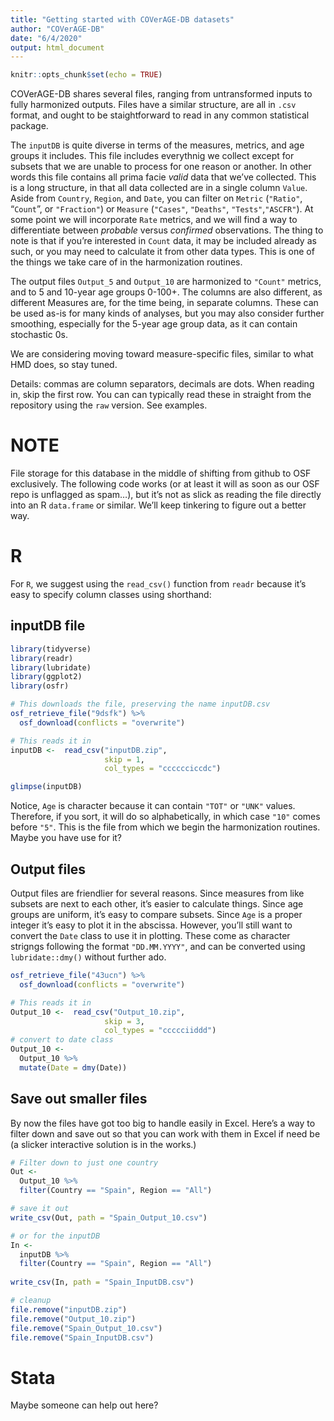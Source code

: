 ```yaml
---
title: "Getting started with COVerAGE-DB datasets"
author: "COVerAGE-DB"
date: "6/4/2020"
output: html_document
---
```


```r
knitr::opts_chunk$set(echo = TRUE)
```

COVerAGE-DB shares several files, ranging from untransformed inputs to fully harmonized outputs. Files have a similar structure, are all in `.csv` format, and ought to be staightforward to read in any common statistical package.

The `inputDB` is quite diverse in terms of the measures, metrics, and age groups it includes. This file includes everythnig we collect except for subsets that we are unable to process for one reason or another. In other words this file contains all prima facie *valid* data that we've collected. This is a long structure, in that all data collected are in a single column `Value`. Aside from `Country`, `Region`, and `Date`, you can filter on `Metric` (`"Ratio"`, "`Count`", or `"Fraction"`) or `Measure` (`"Cases"`, `"Deaths"`, `"Tests"`,`"ASCFR"`). At some point we will incorporate `Rate` metrics, and we will find a way to differentiate between *probable* versus *confirmed* observations. The thing to note is that if you're interested in `Count` data, it may be included already as such, or you may need to calculate it from other data types. This is one of the things we take care of in the harmonization routines.

The output files `Output_5` and `Output_10` are harmonized to `"Count"` metrics, and to 5 and 10-year age groups 0-100+. The columns are also different, as different Measures are, for the time being, in separate columns. These can be used as-is for many kinds of analyses, but you may also consider further smoothing, especially for the 5-year age group data, as it can contain stochastic 0s.

We are considering moving toward measure-specific files, similar to what HMD does, so stay tuned.

Details: commas are column separators, decimals are dots. When reading in, skip the first row. You can can typically read these in straight from the repository using the `raw` version. See examples.

# NOTE
File storage for this database in the middle of shifting from github to OSF exclusively. The following code works (or at least it will as soon as our OSF repo is unflagged as spam...), but it's not as slick as reading the file directly into an R `data.frame` or similar. We'll keep tinkering to figure out a better way.

# R
For `R`, we suggest using the `read_csv()` function from `readr` because it's easy to specify column classes using shorthand:

## inputDB file


```r
library(tidyverse)
library(readr)
library(lubridate)
library(ggplot2)
library(osfr)

# This downloads the file, preserving the name inputDB.csv
osf_retrieve_file("9dsfk") %>%
  osf_download(conflicts = "overwrite") 

# This reads it in
inputDB <-  read_csv("inputDB.zip",
                     skip = 1,
                     col_types = "cccccciccdc")

glimpse(inputDB)
```
Notice, `Age` is character because it can contain `"TOT"` or `"UNK"` values. Therefore, if you sort, it will do so alphabetically, in which case `"10"` comes before `"5"`. This is the file from which we begin the harmonization routines. Maybe you have use for it?

## Output files

Output files are friendlier for several reasons. Since measures from like subsets are next to each other, it's easier to calculate things. Since age groups are uniform, it's easy to compare subsets. Since `Age` is a proper integer it's easy to plot it in the abscissa. However, you'll still want to convert the `Date` class to use it in plotting. These come as character strigngs following the format `"DD.MM.YYYY"`, and can be converted using `lubridate::dmy()` without further ado.

```r

osf_retrieve_file("43ucn") %>%
  osf_download(conflicts = "overwrite") 

# This reads it in
Output_10 <-  read_csv("Output_10.zip",
                     skip = 3,
                     col_types = "ccccciiddd")
# convert to date class
Output_10 <- 
  Output_10 %>% 
  mutate(Date = dmy(Date))
```

## Save out smaller files

By now the files have got too big to handle easily in Excel. Here's a way to filter down and save out so that you can work with them in Excel if need be (a slicker interactive solution is in the works.)
```r
# Filter down to just one country
Out <- 
  Output_10 %>% 
  filter(Country == "Spain", Region == "All")

# save it out
write_csv(Out, path = "Spain_Output_10.csv")

# or for the inputDB
In <- 
  inputDB %>% 
  filter(Country == "Spain", Region == "All")
  
write_csv(In, path = "Spain_InputDB.csv")
```

```r
# cleanup
file.remove("inputDB.zip")
file.remove("Output_10.zip")
file.remove("Spain_Output_10.csv")
file.remove("Spain_InputDB.csv")
```


# Stata
Maybe someone can help out here?
